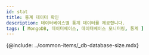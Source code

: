 ```yaml
---
id: stat
title: 통계 데이터 확인
description: 데이터베이스별 통계 데이터를 제공합니다.
tags: [ MongoDB, 데이터베이스, 데이터베이스 모니터링, 통계 ]
---
```



<!-- {@include: ../common-items/_db-sql-static.mdx}  -->

<!-- {@include: ../common-items/_db-trend-by-query.mdx} -->

<!-- {@include: ../common-items/_db-detail-view-query.mdx}  -->

<!-- mysql, mariadb, CUBRID 지원 -->
{@include: ../common-items/_db-database-size.mdx} 

<!-- oracle, tibero, CUBRID -->
<!-- {@include: ../common-items/_db-tablespace-size.mdx}-->

<!-- oracle, tibero -->
<!-- {@include: ../common-items/_db-sga-size.mdx} -->